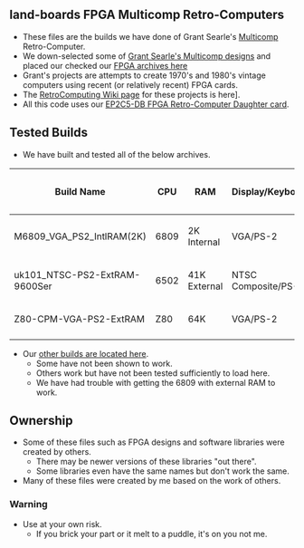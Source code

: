== land-boards FPGA Multicomp Retro-Computers ==

* These files are the builds we have done of Grant Searle's [http://searle.hostei.com/grant/Multicomp/index.html Multicomp] Retro-Computer.
* We down-selected some of [http://searle.hostei.com/grant/Multicomp/index.html Grant Searle's Multicomp designs] and placed our checked our [https://github.com/douggilliland/Retro-Computers/tree/master/FPGA%20Retro%20Computers/MultiComp%20Archives FPGA archives here]
* Grant's projects are attempts to create 1970's and 1980's vintage computers using recent (or relatively recent) FPGA cards.
* The [http://land-boards.com/blwiki/index.php?title=RetroComputing RetroComputing Wiki page] for these projects is here].
* All this code uses our [http://land-boards.com/blwiki/index.php?title=EP2C5-DB EP2C5-DB FPGA Retro-Computer Daughter card].

== Tested Builds ==

* We have built and tested all of the below archives.

{| class="wikitable"
! Build Name
! CPU
! RAM
! Display/Keyboard
! Serial 1
! Serial 2
|-
| M6809_VGA_PS2_IntlRAM(2K)
| 6809
| 2K Internal
| VGA/PS-2
| ?
| ?
|-
| uk101_NTSC-PS2-ExtRAM-9600Ser
| 6502
| 41K External
| NTSC Composite/PS-2
| 9600 baud
| No
|-
| Z80-CPM-VGA-PS2-ExtRAM
| Z80
| 64K
| VGA/PS-2
| ?
| ?
|-
|}

* Our [https://github.com/douggilliland/MultiComp other builds are located here].
** Some have not been shown to work.
** Others work but have not been tested sufficiently to load here.
** We have had trouble with getting the 6809 with external RAM to work.

== Ownership ==

* Some of these files such as FPGA designs and software libraries were created by others.
** There may be newer versions of these libraries "out there".
** Some libraries even have the same names but don't work the same.
* Many of these files were created by me based on the work of others.

=== Warning ===

* Use at your own risk.
** If you brick your part or it melt to a puddle, it's on you not me.
